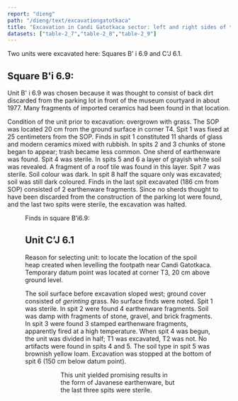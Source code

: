 ```yaml
---
report: "dieng"
path: "/dieng/text/excavationgatotkaca"
title: "Excavation in Candi Gatotkaca sector: left and right sides of the stairs leading to the footpath."
datasets: ["table-2_7","table-2_8","table-2_9"]
---
```



Two units were excavated here: Squares B' i 6.9 and C'J 6.1.

## Square B'i 6.9: 

Unit B' i 6.9 was chosen because it was thought to consist of back dirt discarded from the parking lot in front of the museum courtyard in about 1977. Many fragments of imported ceramics had been found in that location. 

Condition of the unit prior to excavation: overgrown with grass. The SOP was located 20 cm from the ground surface in corner T4. Spit 1 was fixed at 25 centimeters from the SOP. Finds in spit 1 constituted 11 shards of glass and modern ceramics mixed with rubbish. In spits 2 and 3 chunks of stone began to appear; trash became less common. One sherd of earthenware was found. Spit 4 was sterile. In spits 5 and 6 a layer of grayish white soil was revealed. A fragment of a roof tile was found in this layer. Spit 7 was sterile. Soil colour was dark. In spit 8 half the square only was excavated; soil was still dark coloured. Finds in the last spit excavated (186 cm from SOP) consisted of 2 earthenware fragments. Since no sherds thought to have been discarded from the construction of the parking lot were found, and the last two spits were sterile, the excavation was halted.

<Figure caption="Photo 13. Square B’i6.9" img="13DSC05642.jpg" />

Finds in square B’i6.9:

<InlineDataSet id="table-2_7" />

<InlineDataSet id="table-2_8" />

## Unit C’J 6.1

Reason for selecting unit: to locate the location of the spoil heap created when levelling the footpath near Candi Gatotkaca. Temporary datum point was located at corner T3, 20 cm above ground level.

The soil surface before excavation sloped west; ground cover consisted of _gerinting_ grass. No surface finds were noted. Spit 1 was sterile. In spit 2 were found 4 earthenware fragments. Soil was damp with fragments of stone, gravel, and brick fragments. In spit 3 were found 3 stamped earthenware fragments, apparently fired at a high temperature. When spit 4 was begun, the unit was divided in half; T1 was excavated, T2 was not. No artifacts were found in spits 4 and 5. The soil type in spit 5 was brownish yellow loam. Excavation was stopped at the bottom of spit 6 (150 cm below datum point).
 
<Figure caption="Left: Photo 14. Unit Cj6.1. Right:  Photo 15. Spit 6." img={["14DSC05713.jpg","15UnitC’J6.1DSC06373.jpg"]} />

<InlineDataSet id="table-2_9" />

<Figure caption="Photo 16. Earthenware with stamped décor. Unit C’J 6.1, Spit 3 No  7. DSCF3517" img="pdfimage-001.jpg" />

This unit yielded promising results in the form of Javanese earthenware, but the last three spits were sterile.